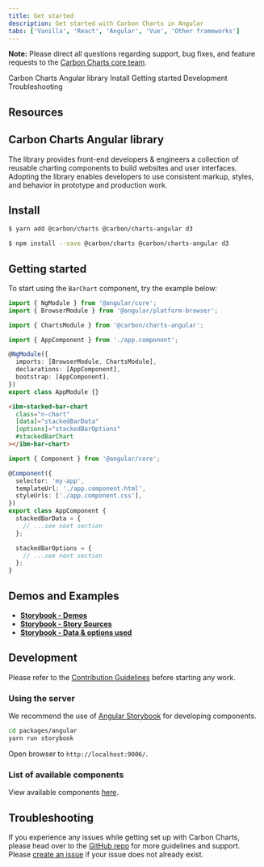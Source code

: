 ```yaml
---
title: Get started
description: Get started with Carbon Charts in Angular
tabs: ['Vanilla', 'React', 'Angular', 'Vue', 'Other frameworks']
---
```



<InlineNotification>

**Note:** Please direct all questions regarding support, bug fixes, and feature
requests to the
[Carbon Charts core team](https://github.com/carbon-design-system/carbon-charts#core-team).

</InlineNotification>

<AnchorLinks>

<AnchorLink>Carbon Charts Angular library</AnchorLink>
<AnchorLink>Install</AnchorLink>
<AnchorLink>Getting started</AnchorLink>
<AnchorLink>Development</AnchorLink>
<AnchorLink>Troubleshooting</AnchorLink>

</AnchorLinks>

## Resources

<Row className="resource-card-group">
  <Column colMd={4} colLg={4} noGutterSm>
    <ResourceCard
      subTitle="Carbon Charts Angular"
      href="https://github.com/carbon-design-system/carbon-charts/tree/master/packages/angular">
      <MdxIcon name="github" />
    </ResourceCard>
  </Column>
</Row>

## Carbon Charts Angular library

The library provides front-end developers & engineers a collection of reusable
charting components to build websites and user interfaces. Adopting the library
enables developers to use consistent markup, styles, and behavior in prototype
and production work.

## Install

<Title> Using yarn </Title>

```bash
$ yarn add @carbon/charts @carbon/charts-angular d3
```

<Title> If you prefer npm </Title>

```bash
$ npm install --save @carbon/charts @carbon/charts-angular d3
```

## Getting started

To start using the `BarChart` component, try the example below:

```ts path=app.module.ts
import { NgModule } from '@angular/core';
import { BrowserModule } from '@angular/platform-browser';

import { ChartsModule } from '@carbon/charts-angular';

import { AppComponent } from './app.component';

@NgModule({
  imports: [BrowserModule, ChartsModule],
  declarations: [AppComponent],
  bootstrap: [AppComponent],
})
export class AppModule {}
```

```html path=app.component.html
<ibm-stacked-bar-chart
  class="n-chart"
  [data]="stackedBarData"
  [options]="stackedBarOptions"
  #stackedBarChart
></ibm-bar-chart>
```

```ts path=app.component.ts
import { Component } from '@angular/core';

@Component({
  selector: 'my-app',
  templateUrl: './app.component.html',
  styleUrls: ['./app.component.css'],
})
export class AppComponent {
  stackedBarData = {
    // ...see next section
  };

  stackedBarOptions = {
    // ...see next section
  };
}
```

<DataOptionsSection />

## Demos and Examples

- **[Storybook - Demos](https://carbon-design-system.github.io/carbon-charts/angular)**
- **[Storybook - Story Sources](https://github.com/carbon-design-system/carbon-charts/tree/master/packages/angular/stories)**
- **[Storybook - Data & options used](https://github.com/carbon-design-system/carbon-charts/tree/master/packages/core/demo/demo-data)**

## Development

Please refer to the
[Contribution Guidelines](https://github.com/carbon-design-system/carbon-charts/blob/master/CONTRIBUTING.md)
before starting any work.

### Using the server

We recommend the use of
[Angular Storybook](https://github.com/storybookjs/storybook/tree/next/app/angular)
for developing components.

<Title> Start the server</Title>

```bash
cd packages/angular
yarn run storybook
```

Open browser to `http://localhost:9006/`.

### List of available components

View available components
[here](https://github.com/carbon-design-system/carbon-charts#component-status).

## Troubleshooting

If you experience any issues while getting set up with Carbon Charts, please
head over to the
[GitHub repo](https://github.com/carbon-design-system/carbon-charts) for more
guidelines and support. Please
[create an issue](https://github.com/carbon-design-system/carbon-charts/issues)
if your issue does not already exist.
